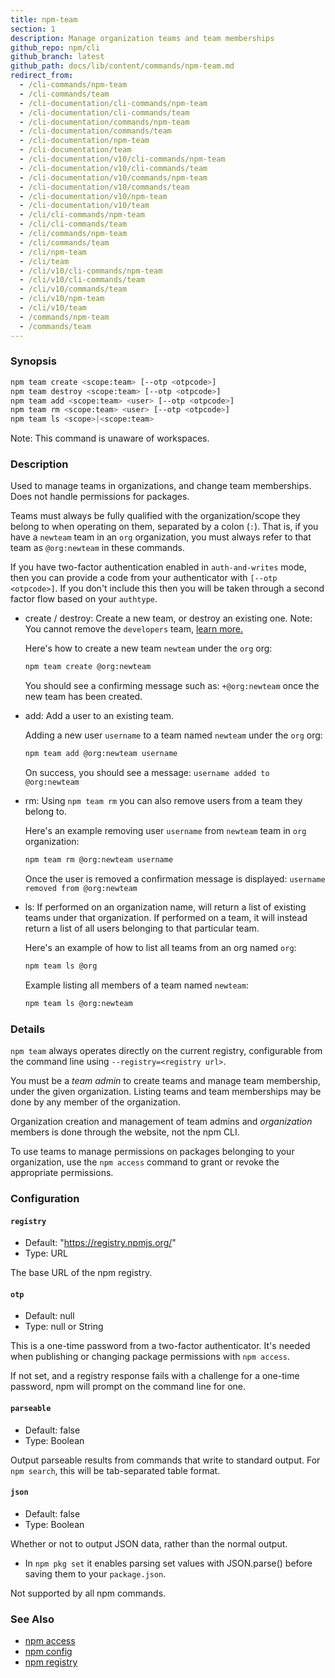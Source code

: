 ```yaml
---
title: npm-team
section: 1
description: Manage organization teams and team memberships
github_repo: npm/cli
github_branch: latest
github_path: docs/lib/content/commands/npm-team.md
redirect_from:
  - /cli-commands/npm-team
  - /cli-commands/team
  - /cli-documentation/cli-commands/npm-team
  - /cli-documentation/cli-commands/team
  - /cli-documentation/commands/npm-team
  - /cli-documentation/commands/team
  - /cli-documentation/npm-team
  - /cli-documentation/team
  - /cli-documentation/v10/cli-commands/npm-team
  - /cli-documentation/v10/cli-commands/team
  - /cli-documentation/v10/commands/npm-team
  - /cli-documentation/v10/commands/team
  - /cli-documentation/v10/npm-team
  - /cli-documentation/v10/team
  - /cli/cli-commands/npm-team
  - /cli/cli-commands/team
  - /cli/commands/npm-team
  - /cli/commands/team
  - /cli/npm-team
  - /cli/team
  - /cli/v10/cli-commands/npm-team
  - /cli/v10/cli-commands/team
  - /cli/v10/commands/team
  - /cli/v10/npm-team
  - /cli/v10/team
  - /commands/npm-team
  - /commands/team
---
```


### Synopsis

```bash
npm team create <scope:team> [--otp <otpcode>]
npm team destroy <scope:team> [--otp <otpcode>]
npm team add <scope:team> <user> [--otp <otpcode>]
npm team rm <scope:team> <user> [--otp <otpcode>]
npm team ls <scope>|<scope:team>
```

Note: This command is unaware of workspaces.

### Description

Used to manage teams in organizations, and change team memberships. Does not handle permissions for packages.

Teams must always be fully qualified with the organization/scope they belong to when operating on them, separated by a colon (`:`). That is, if you have a `newteam` team in an `org` organization, you must always refer to that team as `@org:newteam` in these commands.

If you have two-factor authentication enabled in `auth-and-writes` mode, then you can provide a code from your authenticator with `[--otp <otpcode>]`. If you don't include this then you will be taken through a second factor flow based on your `authtype`.

- create / destroy: Create a new team, or destroy an existing one. Note: You cannot remove the `developers` team, [learn more.](https://docs.npmjs.com/about-developers-team)

  Here's how to create a new team `newteam` under the `org` org:

  ```bash
  npm team create @org:newteam
  ```

  You should see a confirming message such as: `+@org:newteam` once the new team has been created.

- add: Add a user to an existing team.

  Adding a new user `username` to a team named `newteam` under the `org` org:

  ```bash
  npm team add @org:newteam username
  ```

  On success, you should see a message: `username added to @org:newteam`

- rm: Using `npm team rm` you can also remove users from a team they belong to.

  Here's an example removing user `username` from `newteam` team in `org` organization:

  ```bash
  npm team rm @org:newteam username
  ```

  Once the user is removed a confirmation message is displayed: `username removed from @org:newteam`

- ls: If performed on an organization name, will return a list of existing teams under that organization. If performed on a team, it will instead return a list of all users belonging to that particular team.

  Here's an example of how to list all teams from an org named `org`:

  ```bash
  npm team ls @org
  ```

  Example listing all members of a team named `newteam`:

  ```bash
  npm team ls @org:newteam
  ```

### Details

`npm team` always operates directly on the current registry, configurable from the command line using `--registry=<registry url>`.

You must be a _team admin_ to create teams and manage team membership, under the given organization. Listing teams and team memberships may be done by any member of the organization.

Organization creation and management of team admins and _organization_ members is done through the website, not the npm CLI.

To use teams to manage permissions on packages belonging to your organization, use the `npm access` command to grant or revoke the appropriate permissions.

### Configuration

#### `registry`

- Default: "https://registry.npmjs.org/"
- Type: URL

The base URL of the npm registry.

#### `otp`

- Default: null
- Type: null or String

This is a one-time password from a two-factor authenticator. It's needed when publishing or changing package permissions with `npm access`.

If not set, and a registry response fails with a challenge for a one-time password, npm will prompt on the command line for one.

#### `parseable`

- Default: false
- Type: Boolean

Output parseable results from commands that write to standard output. For `npm search`, this will be tab-separated table format.

#### `json`

- Default: false
- Type: Boolean

Whether or not to output JSON data, rather than the normal output.

- In `npm pkg set` it enables parsing set values with JSON.parse() before saving them to your `package.json`.

Not supported by all npm commands.

### See Also

- [npm access](/cli/v10/commands/npm-access)
- [npm config](/cli/v10/commands/npm-config)
- [npm registry](/cli/v10/using-npm/registry)
